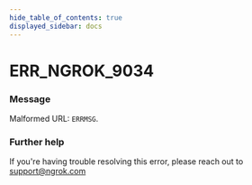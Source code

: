 ```yaml
---
hide_table_of_contents: true
displayed_sidebar: docs
---
```



# ERR_NGROK_9034

### Message
Malformed URL: `ERRMSG`.

<ErrorDetails error='err_ngrok_9034' />


### Further help
If you're having trouble resolving this error, please reach out to [support@ngrok.com](mailto:support@ngrok.com?subject=Help%20with%20ERR_NGROK_9034)

